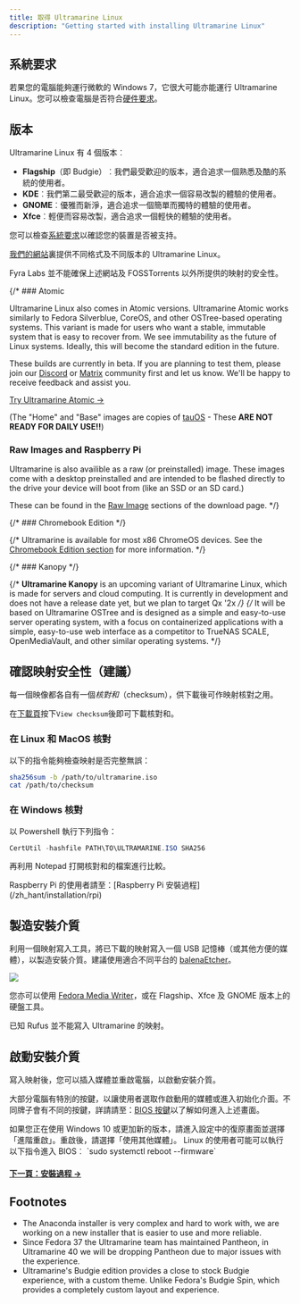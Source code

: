 ---
title: 取得 Ultramarine Linux
description: "Getting started with installing Ultramarine Linux"
---


## 系統要求

若果您的電腦能夠運行微軟的 Windows 7，它很大可能亦能運行 Ultramarine Linux。您可以檢查電腦是否符合[硬件要求](/zh_hant/hardware/requirements)。

## 版本

Ultramarine Linux 有 4 個版本︰

- **Flagship**（即 Budgie）︰我們最受歡迎的版本，適合追求一個熟悉及酷的系統的使用者。
- **KDE**︰我們第二最受歡迎的版本，適合追求一個容易改製的體驗的使用者。
- **GNOME**︰優雅而新淨，適合追求一個簡單而獨特的體驗的使用者。
- **Xfce**︰輕便而容易改製，適合追求一個輕快的體驗的使用者。

您可以檢查[系統要求](/zh_hant/hardware/requirements)以確認您的裝置是否被支持。

[我們的網站](https://ultramarine-linux.org)裏提供不同格式及不同版本的 Ultramarine Linux。

<Alert type="warning">
  Fyra Labs 並不能確保上述網站及 FOSSTorrents 以外所提供的映射的安全性。
</Alert>

{/* ### Atomic

Ultramarine Linux also comes in Atomic versions. Ultramarine Atomic works similarly to Fedora Silverblue, CoreOS, and other OSTree-based operating systems. This variant is made for users who want a stable, immutable system that is easy to recover from.
We see immutability as the future of Linux systems. Ideally, this will become the standard edition in the future.

These builds are currently in beta. If you are planning to test them, please join our [Discord](https://discord.gg/5fdPuxTg5Q) or [Matrix](https://matrix.to/#/#hub:fyralabs.com) community first and let us know. We'll be happy to receive feedback and assist you.

[Try Ultramarine Atomic →](https://nightly.link/Ultramarine-Linux/ostree-config/workflows/ci-isos.yaml/main?preview)

(The "Home" and "Base" images are copies of [tauOS](https://tauos.co) - These **ARE NOT READY FOR DAILY USE!!**)

### Raw Images and Raspberry Pi

Ultramarine is also availible as a raw (or preinstalled) image. These images come with a desktop preinstalled and are intended to be flashed directly to the drive your device will boot from (like an SSD or an SD card.)

These can be found in the [Raw Image](https://images.fyralabs.com/images/ultramarine/40/) sections of the download page. */}

{/* ### Chromebook Edition */}

{/* Ultramarine is available for most x86 ChromeOS devices. See the [Chromebook Edition section](/en/chromebook/chromebook) for more information. */}

{/* ### Kanopy */}

{/* **Ultramarine Kanopy** is an upcoming variant of Ultramarine Linux, which is made for servers and cloud computing. It is currently in development and does not have a release date yet, but we plan to target Qx '2x */}
{/* It will be based on Ultramarine OSTree and is designed as a simple and easy-to-use server operating system, with a focus on containerized applications with a simple, easy-to-use web interface as a competitor to TrueNAS SCALE, OpenMediaVault, and other similar operating systems. */}

## 確認映射安全性（建議）

每一個映像都各自有一個*核對和*（checksum），供下載後可作映射核對之用。

在[下載頁](https://ultramarine-linux.org/download/)按下`View checksum`後即可下載核對和。

### 在 Linux 和 MacOS 核對

以下的指令能夠檢查映射是否完整無誤：

```bash
sha256sum -b /path/to/ultramarine.iso
cat /path/to/checksum
```

### 在 Windows 核對

以 Powershell 執行下列指令：

```powershell
CertUtil -hashfile PATH\TO\ULTRAMARINE.ISO SHA256
```
再利用 Notepad 打開核對和的檔案進行比較。

<Alert type="info">
  Raspberry Pi 的使用者請至：[Raspberry Pi 安裝過程](/zh_hant/installation/rpi)
</Alert>

## 製造安裝介質

利用一個映射寫入工具，將已下載的映射寫入一個 USB 記憶棒（或其他方便的媒體），以製造安裝介質。建議使用適合不同平台的 [balenaEtcher](https://www.balena.io/etcher/)。

![](/assets/balenaetcher.png)

您亦可以使用 [Fedora Media Writer](https://github.com/FedoraQt/MediaWriter)，或在 Flagship、Xfce 及 GNOME 版本上的硬盤工具。

<Alert type="info">
  已知 Rufus 並不能寫入 Ultramarine 的映射。
</Alert>

## 啟動安裝介質

寫入映射後，您可以插入媒體並重啟電腦，以啟動安裝介質。

大部分電腦有特別的按鍵，以讓使用者選取作啟動用的媒體或進入初始化介面。不同牌子會有不同的按鍵，詳請請至：[BIOS 按鍵](/zh_hant/hardware/bioskeys)以了解如何進入上述畫面。

<Alert type="info">
  如果您正在使用 Windows 10 或更加新的版本，請進入設定中的復原畫面並選擇「進階重啟」。重啟後，請選擇「使用其他媒體」。
</Alert>

<Alert type="info">
  Linux 的使用者可能可以執行以下指令進入 BIOS︰
  `sudo systemctl reboot --firmware`
</Alert>

#### [下一頁：安裝過程 →](/zh_hant/installation/installation)

## Footnotes

- The Anaconda installer is very complex and hard to work with, we are working on a new installer that is easier to use and more reliable.
- Since Fedora 37 the Ultramarine team has maintained Pantheon, in Ultramarine 40 we will be dropping Pantheon due to major issues with the experience.
- Ultramarine's Budgie edition provides a close to stock Budgie experience, with a custom theme. Unlike Fedora's Budgie Spin, which provides a completely custom layout and experience.
